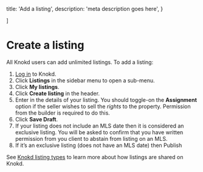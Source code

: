 
  title: 'Add a listing',
  description:
    'meta description goes here',
}

]

<HeroPattern />

# Create a listing

All Knokd users can add unlimited listings. To add a listing:

1. <a href="https://app.knokd.ca/login" target="_blank">Log in</a> to Knokd.
1. Click **Listings** in the sidebar menu to open a sub-menu.
1. Click **My listings**.
1. Click **Create listing** in the header.
1. Enter in the details of your listing.
  <Note>You should toggle-on the **Assignment** option if the seller wishes to sell the *rights* to the property. Permission from the builder is required to do this.</Note>
1. Click **Save Draft**.
1. If your listing does not include an MLS date then it is considered an exclusive listing. You will be asked to confirm that you have written permission from you client to abstain from listing on an MLS.
1. If it’s an exclusive listing (does not have an MLS date) then 
Publish

See [Knokd listing types](/listings/types-of-listings) to learn more about how listings are shared on Knokd.